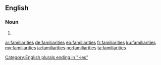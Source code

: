==English==

===Noun===
{{head|en|noun plural form}}

# {{plural of|familiarity|lang=en}}

[[Category:English plurals ending in "-ies"]]

[[ar:familiarities]]
[[de:familiarities]]
[[eo:familiarities]]
[[fr:familiarities]]
[[ku:familiarities]]
[[my:familiarities]]
[[ja:familiarities]]
[[no:familiarities]]
[[ta:familiarities]]